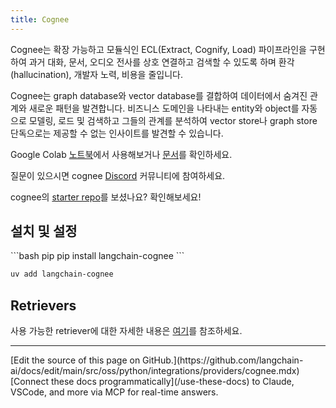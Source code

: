 ```yaml
---
title: Cognee
---
```


Cognee는 확장 가능하고 모듈식인 ECL(Extract, Cognify, Load) 파이프라인을 구현하여
과거 대화, 문서, 오디오 전사를 상호 연결하고 검색할 수 있도록 하며
환각(hallucination), 개발자 노력, 비용을 줄입니다.

Cognee는 graph database와 vector database를 결합하여 데이터에서 숨겨진 관계와 새로운
패턴을 발견합니다. 비즈니스 도메인을 나타내는 entity와 object를 자동으로 모델링, 로드 및 검색하고
그들의 관계를 분석하여 vector store나 graph store 단독으로는 제공할 수 없는
인사이트를 발견할 수 있습니다.

Google Colab <a href="https://colab.research.google.com/drive/1g-Qnx6l_ecHZi0IOw23rg0qC4TYvEvWZ?usp=sharing">노트북</a>에서 사용해보거나 <a href="https://docs.cognee.ai">문서</a>를 확인하세요.

질문이 있으시면 cognee <a href="https://discord.gg/NQPKmU5CCg">Discord</a> 커뮤니티에 참여하세요.

cognee의 <a href="https://github.com/topoteretes/cognee-starter">starter repo</a>를 보셨나요? 확인해보세요!


## 설치 및 설정

<CodeGroup>
```bash pip
pip install langchain-cognee
```

```bash uv
uv add langchain-cognee
```
</CodeGroup>

## Retrievers

사용 가능한 retriever에 대한 자세한 내용은 [여기](/oss/python/integrations/retrievers/cognee)를 참조하세요.

---

<Callout icon="pen-to-square" iconType="regular">
    [Edit the source of this page on GitHub.](https://github.com/langchain-ai/docs/edit/main/src/oss/python/integrations/providers/cognee.mdx)
</Callout>
<Tip icon="terminal" iconType="regular">
    [Connect these docs programmatically](/use-these-docs) to Claude, VSCode, and more via MCP for    real-time answers.
</Tip>
